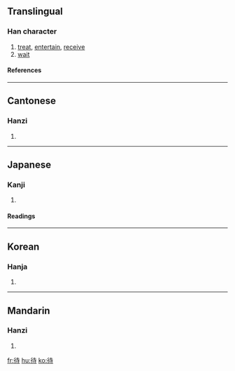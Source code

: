 ==Translingual==
===Han character===
{{Han char|rn=60|rad=彳|as=06|sn=9|four=2424<sub>1</sub>|canj=竹人土木戈 (HOGDI)|ids=⿰[[彳]][[寺]]}}
# [[treat]], [[entertain]], [[receive]]
# [[wait]]
====References====
{{Han ref|kx=0366.050|dkj=10085|dj=0686.110|hdz=20818.070|uh=5F85|ud=24453|bh=ABDD|bd=43997}}
----

==Cantonese==
===Hanzi===
{{yue-hanzi|jyut=|y=doi6}}
# {{defn|Cantonese}}
----
==Japanese==
===Kanji===
{{ja-kanji|grade=3|rs=彳06}}
# {{defn|Japanese}} 
====Readings====
{{ja-readings|on=[[たい]] (tai), [[だい]] (dai)|kun=[[まつ]] (matsu)}}
----
==Korean==
===Hanja===
{{ko-hanja|hangeul=대|eumhun=|rv=dae|mr=tae|y=tay}}
# {{defn|Korean}}
----
==Mandarin==
===Hanzi===
{{cmn-hanzi|pin=[[dài]] (dai4)|wg=tai<sup>4</sup>}}
# {{defn|Mandarin}}

[[fr:待]]
[[hu:待]]
[[ko:待]]